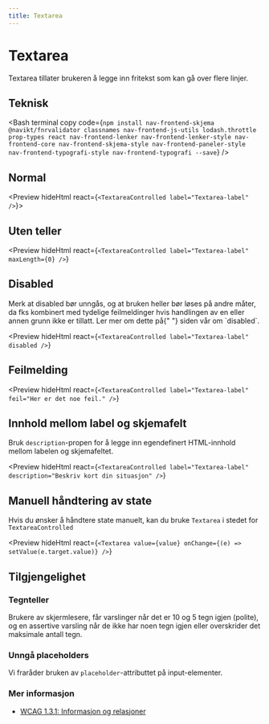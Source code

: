 ```yaml
---
title: Textarea
---
```


# Textarea

Textarea tillater brukeren å legge inn fritekst som kan gå over flere linjer.

<TableOfContents />

## Teknisk

<Bash
  terminal
  copy
  code={`npm install nav-frontend-skjema @navikt/fnrvalidator classnames nav-frontend-js-utils lodash.throttle prop-types react nav-frontend-lenker nav-frontend-lenker-style nav-frontend-core nav-frontend-skjema-style nav-frontend-paneler-style nav-frontend-typografi-style nav-frontend-typografi --save`}
/>

<Npm packName="nav-frontend-skjema" imports="Textarea" />

## Normal

<Preview hideHtml react={`<TextareaControlled label="Textarea-label" />`}>
  <TextareaControlled maxLength={2000} label="Textarea-label" />
</Preview>

## Uten teller

<Preview
  hideHtml
  react={`<TextareaControlled label="Textarea-label" maxLength={0} />`}
>
  <TextareaControlled label="Textarea-label" maxLength={0} />
</Preview>

## Disabled

<Alert variant="warning">
  Merk at disabled bør unngås, og at bruken heller bør løses på andre måter, da
  fks kombinert med tydelige feilmeldinger hvis handlingen av en eller annen
  grunn ikke er tillatt. Ler mer om dette på{" "}
  <Link href="/accessibility/disabled">siden vår om `disabled`</Link>.
</Alert>

<Preview
  hideHtml
  react={`<TextareaControlled label="Textarea-label" disabled />`}
>
  <TextareaControlled maxLength={2000} label="Textarea-label" disabled />
</Preview>

## Feilmelding

<Preview
  hideHtml
  react={`<TextareaControlled label="Textarea-label" feil="Her er det noe feil." />`}
>
  <TextareaControlled
    maxLength={2000}
    label="Textarea-label"
    feil="Her er det noe feil."
  />
</Preview>

## Innhold mellom label og skjemafelt

Bruk `description`-propen for å legge inn egendefinert HTML-innhold mellom labelen og skjemafeltet.

<Preview
  hideHtml
  react={`<TextareaControlled
    label="Textarea-label"
    description="Beskriv kort din situasjon"
  />`}
>
  <TextareaControlled
    label="Textarea-label"
    description="Beskriv kort din situasjon"
    maxLength={2000}
  />
</Preview>

## Manuell håndtering av state

Hvis du ønsker å håndtere state manuelt, kan du bruke `Textarea` i stedet for `TextareaControlled`

<Preview
  hideHtml
  react={`<Textarea value={value} onChange={(e) => setValue(e.target.value)} />`}
>
  <TextareaExample />
</Preview>

## Tilgjengelighet

### Tegnteller

Brukere av skjermlesere, får varslinger når det er 10 og 5 tegn igjen (polite), og en assertive varsling når de ikke har noen tegn igjen eller overskrider det maksimale antall tegn.

### Unngå placeholders

Vi fraråder bruken av `placeholder`-attributtet på input-elementer.

### Mer informasjon

- [WCAG 1.3.1: Informasjon og relasjoner](https://uu.difi.no/krav-og-regelverk/wcag-20-standarden/131-informasjon-og-relasjoner-niva)
